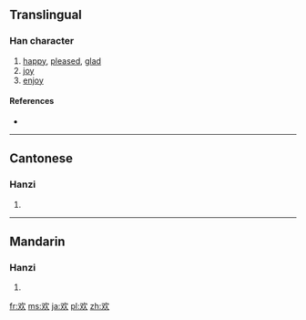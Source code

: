 {{also|歡}}
==Translingual==

===Han character===
{{Han char|rn=76|rad=欠|as=02|sn=6|four=|canj=水弓人 (ENO)}}

# [[happy]], [[pleased]], [[glad]]
# [[joy]]
# [[enjoy]]

====References====
* {{Han ref|kx=0565.061|dkj=15994|dj=0954.030|hdz=32134.020|uh=6B22|ud=27426}}

----

==Cantonese==

===Hanzi===
{{yue-hanzi|jyut=|y=[[fun1]]|tra=歡}}

# {{defn|Cantonese|sort=欠02}}

----

==Mandarin==

===Hanzi===
{{cmn-hanzi|tra=歡|pin=[[huān]] ([[huan1]]), [[ǒu]] ([[ou3]])|wg=huan<sup>1</sup>, ou<sup>3</sup>}}

# {{defn|Mandarin|sort=欠02}}

[[fr:欢]]
[[ms:欢]]
[[ja:欢]]
[[pl:欢]]
[[zh:欢]]